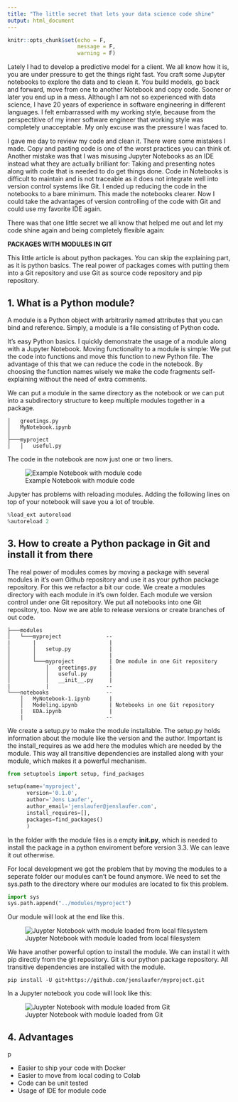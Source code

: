 ```yaml
---
title: "The little secret that lets your data science code shine"
output: html_document
---
```


```r
knitr::opts_chunk$set(echo = F,
                      message = F,
                      warning = F)
```

Lately I had to develop a predictive model for a client. We all know how it is, you are under pressure to get the things right fast. You craft some Jupyter notebooks to explore the data and to clean it. You build models, go back and forward, move from one to another Notebook and copy code. Sooner or later you end up in a mess. Although I am not so experienced with data science, I have 20 years of experience in software engineering in different languages. I felt embarrassed with my working style, because from the perspectitive of my inner software engineer that working style was completely unacceptable. My only excuse was the pressure I was faced to. 

I gave me day to review my code and clean it. There were some mistakes I made. Copy and pasting code is one of the worst practices you can think of. Another mistake was that I was misusing Jupyter Notebooks as an IDE instead what they are actually brilliant for: Taking and presenting notes along with code that is needed to do get things done. Code in Notebooks is difficult to maintain and is not traceable as it does not integrate well into version control systems like Git. I ended up reducing the code in the notebooks to a bare minimum. This made the notebooks clearer. Now I could take the advantages of version controlling of the code with Git and could use my favorite IDE again. 

There was that one little secret we all know that helped me out and let my code shine again and being completely flexible again:

__PACKAGES WITH MODULES IN GIT__

This little article is about python packages. You can skip the explaining part, as it is python basics. The real power of packages comes with putting them into a Git repository and use Git as source code repository and pip repository.

## 1. What is a Python module?

A module is a Python object with arbitrarily named attributes that you can bind and reference. Simply, a module is a file consisting of Python code.

It's easy Python basics. I quickly demonstrate the usage of a module along with a Jupyter Notebook. Moving functionality to a module is simple: We put the code into functions and move this function to new Python file. The advantage of this that we can reduce the code in the notebook. By choosing the function names wisely we make the code fragments self-explaining without the need of extra comments. 

We can put a module in the same directory as the notebook or we can put into a subdirectory structure to keep multiple modules together in a package.

```code
│   greetings.py
│   MyNotebook.ipynb
│
├───myproject
│   │   useful.py
```

The code in the notebook are now just one or two liners.

![Example Notebook with module code](../assets/img/jupyter_simple_module.png)

Jupyter has problems with reloading modules. Adding the following lines on top of your notebook will save you a lot of trouble.

```python
%load_ext autoreload
%autoreload 2
```


## 3. How to create a Python package in Git and install it from there

The real power of modules comes by moving a package with several modules in it's own Github repository and use it as your python package repository. For this we refactor a bit our code. We create a modules directory with each module in it's own folder. Each module we version control under one Git repository. We put all notebooks into one Git repository, too. Now we are able to release versions or create branches of out code.

```code
├───modules
│   └───myproject              --
|       |                       |
│       │   setup.py            |
│       │                       |
│       └───myproject           | One module in one Git repository
│           │   greetings.py    | 
│           │   useful.py       |
│           │   __init__.py     |
|           |                  --
└───notebooks                  --
    │   MyNotebook-1.ipynb      |
    │   Modeling.ipynb          | Notebooks in one Git repository
    |   EDA.ipynb               |
    |                          --
```

We create a setup.py to make the module installable. The setup.py holds information about the module like the version and the author. Important is the install_requires as we add here the modules which are needed by the module. This way all transitive dependencies are installed along with your module, which makes it a powerful mechanism. 

```python
from setuptools import setup, find_packages

setup(name='myproject',
      version='0.1.0',
      author='Jens Laufer',
      author_email='jenslaufer@jenslaufer.com',
      install_requires=[],
      packages=find_packages()
      )
```

In the folder with the module files is a empty __init.py__, which is needed to install the package in a python enviroment before version 3.3. We can leave it out otherwise.



For local development we got the problem that by moving the modules to a seperate folder our modules can't be found anymore. We need to set the sys.path to the directory where our modules are located to fix this problem.

```python
import sys
sys.path.append("../modules/myproject")
```
Our module will look at the end like this.

![Juypter Notebook with module loaded from local filesystem](../assets/img/jupyter_external_module_from_local.png)

We have another powerful option to install the module. We can install it with pip directly from the git repository. Git is our python package repository. All transitive dependencies are installed with the module.

```shell
pip install -U git+https://github.com/jenslaufer/myproject.git
```

In a Jupyter notebook you code will look like this:

![Juypter Notebook with module loaded from Git](../assets/img/jupyter_external_module_from_git.png)




## 4. Advantages

p

- Easier to ship your code with Docker
- Easier to move from local coding to Colab
- Code can be unit tested
- Usage of IDE for module code

